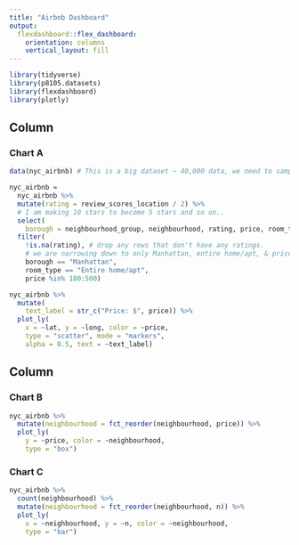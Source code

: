 ```yaml
---
title: "Airbnb Dashboard"
output: 
  flexdashboard::flex_dashboard:
    orientation: columns
    vertical_layout: fill
---
```


```r
library(tidyverse)
library(p8105.datasets)
library(flexdashboard)
library(plotly)
```

Column {data-width=650}
-----------------------------------------------------------------------

### Chart A

```r
data(nyc_airbnb) # This is a big dataset ~ 40,000 data, we need to sample down 

nyc_airbnb = 
  nyc_airbnb %>% 
  mutate(rating = review_scores_location / 2) %>%
  # I am making 10 stars to become 5 stars and so on..
  select(
    borough = neighbourhood_group, neighbourhood, rating, price, room_type, lat, long) %>%
  filter(
    !is.na(rating), # drop any rows that don't have any ratings.
    # we are narrowing down to only Manhattan, entire home/apt, & price range within 100-500.
    borough == "Manhattan", 
    room_type == "Entire home/apt",
    price %in% 100:500)
```

```r
nyc_airbnb %>% 
  mutate(
    text_label = str_c("Price: $", price)) %>% 
  plot_ly(
    x = ~lat, y = ~long, color = ~price,  
    type = "scatter", mode = "markers",
    alpha = 0.5, text = ~text_label)
```

Column {data-width=350}
-----------------------------------------------------------------------

### Chart B

```r
nyc_airbnb %>% 
  mutate(neighbourhood = fct_reorder(neighbourhood, price)) %>% 
  plot_ly(
    y = ~price, color = ~neighbourhood,
    type = "box")
```

### Chart C

```r
nyc_airbnb %>% 
  count(neighbourhood) %>% 
  mutate(neighbourhood = fct_reorder(neighbourhood, n)) %>% 
  plot_ly(
    x = ~neighbourhood, y = ~n, color = ~neighbourhood,
    type = "bar")
```


